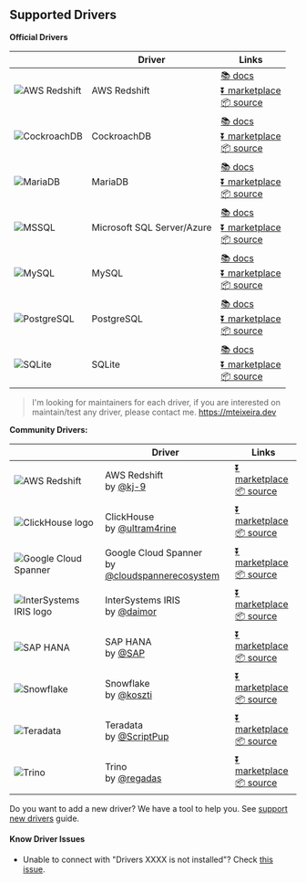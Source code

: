 ## Supported Drivers

**Official Drivers**

|                                                                                                                              | Driver                     | Links                                                                                                                                                                                                                                                                                   |
| ---------------------------------------------------------------------------------------------------------------------------- | -------------------------- | --------------------------------------------------------------------------------------------------------------------------------------------------------------------------------------------------------------------------------------------------------------------------------------- |
| ![AWS Redshift](https://raw.githubusercontent.com/mtxr/vscode-sqltools/master/packages/driver.pg/icons/redshift/default.png) | AWS Redshift               | [📚 docs](https://vscode-sqltools.mteixeira.dev/drivers/aws-redshift) <br/> [⏬ marketplace](https://marketplace.visualstudio.com/items?itemName=mtxr.sqltools-driver-pg) <br/> [📦 source](https://github.com/mtxr/vscode-sqltools/tree/master/packages/driver.pg)                     |
| ![CockroachDB](https://raw.githubusercontent.com/mtxr/vscode-sqltools/master/packages/driver.pg/icons/cockroach/default.png) | CockroachDB                | [📚 docs](https://vscode-sqltools.mteixeira.dev/drivers/cockroach-db) <br/> [⏬ marketplace](https://marketplace.visualstudio.com/items?itemName=mtxr.sqltools-driver-pg) <br/> [📦 source](https://github.com/mtxr/vscode-sqltools/tree/master/packages/driver.pg)                     |
| ![MariaDB](https://raw.githubusercontent.com/mtxr/vscode-sqltools/master/packages/driver.mysql/icons/mariadb/default.png)    | MariaDB                    | [📚 docs](https://vscode-sqltools.mteixeira.dev/drivers/maria-db) <br/> [⏬ marketplace](https://marketplace.visualstudio.com/items?itemName=mtxr.sqltools-driver-mysql) <br/> [📦 source](https://github.com/mtxr/vscode-sqltools/tree/master/packages/driver.mysql)                   |
| ![MSSQL](https://raw.githubusercontent.com/mtxr/vscode-sqltools/master/packages/driver.mssql/icons/default.png)              | Microsoft SQL Server/Azure | [📚 docs](https://vscode-sqltools.mteixeira.dev/drivers/microsoft-sql-server-azure) <br/> [⏬ marketplace](https://marketplace.visualstudio.com/items?itemName=mtxr.sqltools-driver-mssql) <br/> [📦 source](https://github.com/mtxr/vscode-sqltools/tree/master/packages/driver.mssql) |
| ![MySQL](https://raw.githubusercontent.com/mtxr/vscode-sqltools/master/packages/driver.mysql/icons/default.png)              | MySQL                      | [📚 docs](https://vscode-sqltools.mteixeira.dev/drivers/my-sql) <br/> [⏬ marketplace](https://marketplace.visualstudio.com/items?itemName=mtxr.sqltools-driver-mysql) <br/> [📦 source](https://github.com/mtxr/vscode-sqltools/tree/master/packages/driver.mysql)                     |
| ![PostgreSQL](https://raw.githubusercontent.com/mtxr/vscode-sqltools/master/packages/driver.pg/icons/pg/default.png)         | PostgreSQL                 | [📚 docs](https://vscode-sqltools.mteixeira.dev/drivers/postgre-sql) <br/> [⏬ marketplace](https://marketplace.visualstudio.com/items?itemName=mtxr.sqltools-driver-pg) <br/> [📦 source](https://github.com/mtxr/vscode-sqltools/tree/master/packages/driver.pg)                      |
| ![SQLite](https://raw.githubusercontent.com/mtxr/vscode-sqltools/master/packages/driver.sqlite/icons/default.png)            | SQLite                     | [📚 docs](https://vscode-sqltools.mteixeira.dev/drivers/sq-lite) <br/> [⏬ marketplace](https://marketplace.visualstudio.com/items?itemName=mtxr.sqltools-driver-sqlite) <br/> [📦 source](https://github.com/mtxr/vscode-sqltools/tree/master/packages/driver.sqlite)                  |

> I'm looking for maintainers for each driver, if you are interested on maintain/test any driver, please contact me. https://mteixeira.dev

**Community Drivers:**

|                                                                                                                                           | Driver                                                                                            | Links                                                                                                                                                                                                                      |
| ----------------------------------------------------------------------------------------------------------------------------------------- | ------------------------------------------------------------------------------------------------- | -------------------------------------------------------------------------------------------------------------------------------------------------------------------------------------------------------------------------- |
| ![AWS Redshift](https://raw.githubusercontent.com/mtxr/vscode-sqltools/dev/packages/driver.pg/icons/redshift/default.png)                 | AWS Redshift <br /> by [@kj-9](https://github.com/kj-9)                                           | [⏬ marketplace](https://marketplace.visualstudio.com/items?itemName=kj.sqltools-driver-redshift) <br/> [📦 source](https://github.com/kj-9/sqltools-redshift-driver)                                                      |
| ![ClickHouse logo](https://raw.githubusercontent.com/ultram4rine/sqltools-clickhouse-driver/master/icons/default.png)                     | ClickHouse <br /> by [@ultram4rine](https://github.com/ultram4rine)                               | [⏬ marketplace](https://marketplace.visualstudio.com/items?itemName=ultram4rine.sqltools-clickhouse-driver) <br/> [📦 source](https://github.com/ultram4rine/sqltools-clickhouse-driver)                                  |
| ![Google Cloud Spanner](https://raw.githubusercontent.com/cloudspannerecosystem/sqltools-cloud-spanner-driver/main/icons/default.png)     | Google Cloud Spanner <br /> by [@cloudspannerecosystem](https://github.com/cloudspannerecosystem) | [⏬ marketplace](https://marketplace.visualstudio.com/items?itemName=google-cloud-spanner-ecosystem.google-cloud-spanner-driver) <br/> [📦 source](https://github.com/cloudspannerecosystem/sqltools-cloud-spanner-driver) |
| ![InterSystems IRIS logo](https://raw.githubusercontent.com/intersystems-community/sqltools-intersystems-driver/master/icons/default.png) | InterSystems IRIS <br /> by [@daimor](https://github.com/daimor)                                  | [⏬ marketplace](https://marketplace.visualstudio.com/items?itemName=intersystems-community.sqltools-intersystems-driver) <br/> [📦 source](https://github.com/intersystems-community/sqltools-intersystems-driver)        |
| ![SAP HANA](https://raw.githubusercontent.com/SAP/sap-hana-driver-for-sqltools/master/icons/default.png)                                  | SAP HANA <br /> by [@SAP](https://github.com/SAP)                                                 | [⏬ marketplace](https://marketplace.visualstudio.com/items?itemName=SAPOSS.sap-hana-driver-for-sqltools) <br/> [📦 source](https://github.com/SAP/sap-hana-driver-for-sqltools)                                           |
| ![Snowflake](https://raw.githubusercontent.com/koszti/sqltools-snowflake-driver/master/icons/default.png)                                 | Snowflake <br /> by [@koszti](https://github.com/koszti)                                          | [⏬ marketplace](https://marketplace.visualstudio.com/items?itemName=koszti.snowflake-driver-for-sqltools) <br/> [📦 source](https://github.com/koszti/sqltools-snowflake-driver)                                          |
| ![Teradata](https://raw.githubusercontent.com/scriptpup/sqltools-teradata-driver/master/icons/default.png)                                | Teradata <br /> by [@ScriptPup](https://github.com/ScriptPup)                                     | [⏬ marketplace](https://marketplace.visualstudio.com/items?itemName=scriptpup.sqltools-teradata-driver) <br/> [📦 source](https://github.com/ScriptPup/sqltools-teradata-driver)                                          |
| ![Trino](https://raw.githubusercontent.com/regadas/sqltools-trino-driver/master/icons/default.png)                                        | Trino <br /> by [@regadas](https://github.com/regadas)                                            | [⏬ marketplace](https://marketplace.visualstudio.com/items?itemName=regadas.sqltools-trino-driver) <br/> [📦 source](https://github.com/regadas/sqltools-trino-driver)                                                    |

Do you want to add a new driver? We have a tool to help you. See [support new drivers](https://vscode-sqltools.mteixeira.dev/contributing/support-new-drivers) guide.

#### Know Driver Issues

- Unable to connect with "Drivers XXXX is not installed"? Check [this issue](https://github.com/mtxr/vscode-sqltools/issues/590).
